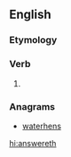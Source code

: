 ==English==

===Etymology===
{{suffix|answer|eth|lang=en}}

===Verb===
{{head|en|verb form}}

# {{en-archaic third-person singular of|answer}}

===Anagrams===
* [[waterhens#English|waterhens]]

[[hi:answereth]]